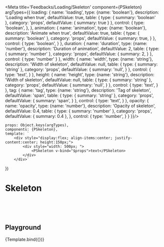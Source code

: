 
<Meta title='Feedbacks/Loading/Skeleton' component={PSkeleton} argTypes={{
    loading: {
        name: 'loading',
        type: {name: 'boolean'},
        description: 'Loading when true',
        defaultValue: true,
        table: {
            type: {
                summary: 'boolean'
            },
            category: 'props',
            defaultValue: {
                summary: true
            }
        },
        control: {
            type: 'boolean',
        },
    },
    animation: {
        name: 'animation',
        type: {name: 'boolean'},
        description: 'Animate when true',
        defaultValue: true,
        table: {
            type: {
                summary: 'boolean'
            },
            category: 'props',
            defaultValue: {
                summary: true,
            }
        },
        control: {
            type: 'boolean',
        }
    },
    duration: {
        name: 'duration',
        type: {name: 'number'},
        description: 'Duration of animation',
        defaultValue: 2,
        table: {
            type: {
                summary: 'number'
            },
            category: 'props',
            defaultValue: {
                summary: 2,
            }
        },
        control: {
            type: 'number'
        }
    },
    width: {
        name: 'width',
        type: {name: 'string'},
        description: 'Width of skeleton',
        defaultValue: null,
        table: {
            type: {
                summary: 'string'
            },
            category: 'props',
            defaultValue: {
                summary: 'null',
            }
        },
        control: {
            type: 'text',
        }
    },
    height: {
        name: 'height',
        type: {name: 'string'},
        description: 'Width of skeleton',
        defaultValue: null,
        table: {
            type: {
                summary: 'string'
            },
            category: 'props',
            defaultValue: {
                summary: 'null',
            }
        },
        control: {
            type: 'text',
        }
    },
    tag: {
        name: 'tag',
        type: {name: 'string'},
        description: 'Tag of skeleton',
        defaultValue: 'span',
        table: {
            type: {
                summary: 'string'
            },
            category: 'props',
            defaultValue: {
                summary: 'span',
            }
        },
        control: {
            type: 'text',
        }
    },
    opacity: {
        name: 'opacity',
        type: {name: 'number'},
        description: 'Opacity of skeleton',
        defaultValue: 0.4,
        table: {
            type: {
                summary: 'number'
            },
            category: 'props',
            defaultValue: {
                summary: 0.4
            },
        },
        control: {
            type: 'number',
        }
    }
}}/>

    props: Object.keys(argTypes),
    components: {PSkeleton},
    template: `
        <div style="display:flex; align-items:center; justify-content:center; height:150px;">
            <div style="width: 500px; ">
                <PSkeleton v-bind="$props">text</PSkeleton>
            </div>
        </div>`
})

# Skeleton

<br/>
<br/>
<br/>

## Playground

<Canvas>
    <Story name="playground" height="150px">
        {Template.bind({})}
    </Story>
</Canvas>

<ArgsTable story="playground" />
